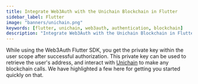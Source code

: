 ```yaml
---
title: Integrate Web3Auth with the Unichain Blockchain in Flutter
sidebar_label: Flutter
image: "banners/unichain.png"
keywords: [flutter, unichain, web3auth, authentication, blockchain]
description: "Integrate Web3Auth with the Unichain Blockchain in Flutter | Documentation - Web3Auth"
---
```



<SEO
  title="Integrate Web3Auth with the Unichain Blockchain in Flutter"
  description="Integrate Web3Auth with the Unichain Blockchain in Flutter | Documentation - Web3Auth"
  image="https://web3auth.io/docs/banners/unichain.png"
  slug="/connect-blockchain/evm/unichain/flutter"
/>

While using the Web3Auth Flutter SDK, you get the private key within the user scope after successful
authorization. This private key can be used to retrieve the user's address, and interact with
[Unichain](https://www.unichain.org/) to make any blockchain calls. We have highlighted a few here
for getting you started quickly on that.

<EVMInteraction />
